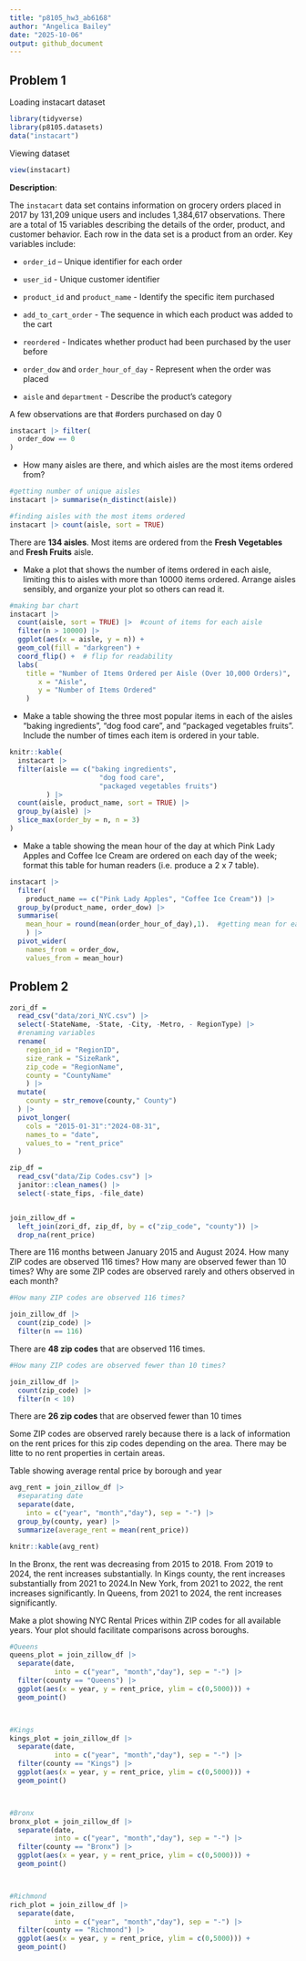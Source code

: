 ```yaml
---
title: "p8105_hw3_ab6168"
author: "Angelica Bailey"
date: "2025-10-06"
output: github_document
---
```


## Problem 1

Loading instacart dataset

```r
library(tidyverse)
library(p8105.datasets)
data("instacart")
```

Viewing dataset

```r
view(instacart)
```

**Description**:

The `instacart` data set contains information on grocery orders placed in 2017 by 131,209 unique users and includes 1,384,617 observations. There are a total of 15 variables describing the details of the order, product, and customer behavior. Each row in the data set is a product from an order. Key variables include:

-   `order_id` – Unique identifier for each order

-   `user_id` - Unique customer identifier

-   `product_id` and `product_name` - Identify the specific item purchased

-   `add_to_cart_order` - The sequence in which each product was added to the cart

-   `reordered` - Indicates whether product had been purchased by the user before

-   `order_dow` and `order_hour_of_day` - Represent when the order was placed

-   `aisle` and `department` - Describe the product's category

A few observations are that
#orders purchased on day 0
```r
instacart |> filter(
  order_dow == 0
)
```


- How many aisles are there, and which aisles are the most items ordered from?

```r
#getting number of unique aisles
instacart |> summarise(n_distinct(aisle))
```

```r
#finding aisles with the most items ordered
instacart |> count(aisle, sort = TRUE)
```

There are **134 aisles**. Most items are ordered from the **Fresh Vegetables** and **Fresh Fruits** aisle. 


- Make a plot that shows the number of items ordered in each aisle, limiting this to aisles with more than 10000 items ordered. Arrange aisles sensibly, and organize your plot so others can read it.

```r
#making bar chart
instacart |> 
  count(aisle, sort = TRUE) |>  #count of items for each aisle
  filter(n > 10000) |> 
  ggplot(aes(x = aisle, y = n)) +
  geom_col(fill = "darkgreen") +
  coord_flip() +  # flip for readability
  labs(
    title = "Number of Items Ordered per Aisle (Over 10,000 Orders)",
       x = "Aisle",
       y = "Number of Items Ordered"
    )
```



- Make a table showing the three most popular items in each of the aisles “baking ingredients”, “dog food care”, and “packaged vegetables fruits”. Include the number of times each item is ordered in your table.

```r
knitr::kable(
  instacart |>  
  filter(aisle == c("baking ingredients", 
                      "dog food care", 
                      "packaged vegetables fruits")
         ) |> 
  count(aisle, product_name, sort = TRUE) |>  
  group_by(aisle) |>  
  slice_max(order_by = n, n = 3)
)

```


- Make a table showing the mean hour of the day at which Pink Lady Apples and Coffee Ice Cream are ordered on each day of the week; format this table for human readers (i.e. produce a 2 x 7 table).

```r
instacart |> 
  filter(
    product_name == c("Pink Lady Apples", "Coffee Ice Cream")) |>  
  group_by(product_name, order_dow) |>  
  summarise(
    mean_hour = round(mean(order_hour_of_day),1).  #getting mean for each day
    ) |> 
  pivot_wider(        
    names_from = order_dow, 
    values_from = mean_hour)

```


## Problem 2

```r
zori_df =
  read_csv("data/zori_NYC.csv") |> 
  select(-StateName, -State, -City, -Metro, - RegionType) |> 
  #renaming variables
  rename(
    region_id = "RegionID",
    size_rank = "SizeRank",
    zip_code = "RegionName",
    county = "CountyName"
    ) |> 
  mutate(
    county = str_remove(county," County")
  ) |>
  pivot_longer(
    cols = "2015-01-31":"2024-08-31",
    names_to = "date",
    values_to = "rent_price"
  )

zip_df = 
  read_csv("data/Zip Codes.csv") |> 
  janitor::clean_names() |> 
  select(-state_fips, -file_date)


join_zillow_df = 
  left_join(zori_df, zip_df, by = c("zip_code", "county")) |> 
  drop_na(rent_price)
```



There are 116 months between January 2015 and August 2024. How many ZIP codes are observed 116 times? How many are observed fewer than 10 times? Why are some ZIP codes are observed rarely and others observed in each month?

```r
#How many ZIP codes are observed 116 times?

join_zillow_df |> 
  count(zip_code) |> 
  filter(n == 116)
```
There are **48 zip codes** that are observed 116 times.


```r
#How many ZIP codes are observed fewer than 10 times?

join_zillow_df |> 
  count(zip_code) |> 
  filter(n < 10)
```

There are **26 zip codes** that are observed fewer than 10 times


Some ZIP codes are observed rarely because there is a lack of information on the rent prices for this zip codes depending on the area. There may be litte to no rent properties in certain areas.



Table showing average rental price by borough and year
```r
avg_rent = join_zillow_df |> 
  #separating date
  separate(date,
    into = c("year", "month","day"), sep = "-") |> 
  group_by(county, year) |> 
  summarize(average_rent = mean(rent_price))

knitr::kable(avg_rent)
```


In the Bronx, the rent was decreasing from 2015 to 2018. From 2019 to 2024, the rent increases substantially. In Kings county, the rent increases substantially from 2021 to 2024.In New York, from 2021 to 2022, the rent increases significantly. In Queens, from 2021 to 2024, the rent increases significantly.


Make a plot showing NYC Rental Prices within ZIP codes for all available years. Your plot should facilitate comparisons across boroughs.
```r


#Queens
queens_plot = join_zillow_df |>  
  separate(date,
           into = c("year", "month","day"), sep = "-") |> 
  filter(county == "Queens") |> 
  ggplot(aes(x = year, y = rent_price, ylim = c(0,5000))) +
  geom_point()



#Kings
kings_plot = join_zillow_df |>  
  separate(date,
           into = c("year", "month","day"), sep = "-") |> 
  filter(county == "Kings") |> 
  ggplot(aes(x = year, y = rent_price, ylim = c(0,5000))) +
  geom_point()



#Bronx
bronx_plot = join_zillow_df |>  
  separate(date,
           into = c("year", "month","day"), sep = "-") |> 
  filter(county == "Bronx") |> 
  ggplot(aes(x = year, y = rent_price, ylim = c(0,5000))) +
  geom_point()



#Richmond
rich_plot = join_zillow_df |>  
  separate(date,
           into = c("year", "month","day"), sep = "-") |> 
  filter(county == "Richmond") |> 
  ggplot(aes(x = year, y = rent_price, ylim = c(0,5000))) +
  geom_point()

```








